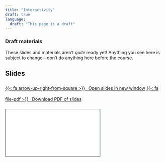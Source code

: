 ```yaml
---
title: "Interactivity"
draft: true
language: 
  draft: "This page is a draft"
---
```


::: {.callout-warning}
### Draft materials

These slides and materials aren't *quite* ready yet! Anything you see here is subject to change—don't do anything here before the course.
:::

## Slides

<p style="line-height: 2.5"><a class="btn btn-success btn-sm" target="_blank" href="slides.html">{{< fa arrow-up-right-from-square >}} &ensp;Open slides in new window</a> <a class="btn btn-success btn-sm" target="_blank" href="slides.pdf" role="button">{{< fa file-pdf >}} &ensp;Download PDF of slides</a></p>

```{=html}
<div class="ratio ratio-16x9">
<iframe class="slide-deck" src="slides.html" style="border: 1px solid #343a40;"></iframe>
</div>
```
